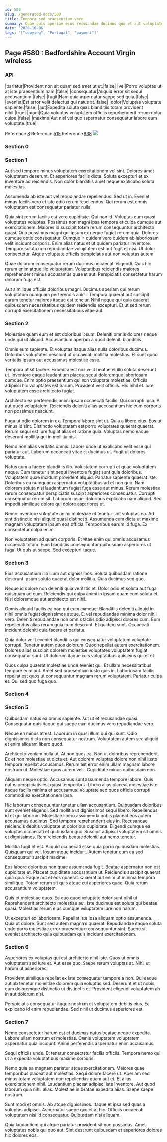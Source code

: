 ```yaml
---
id: 580
slug: /generated-docs/580
title: Tempora sed praesentium vero.
summary: Quae quis aperiam eius recusandae ducimus quo et aut voluptatem.
date: '2020-10-06'
tags: '["copying", "Portugal", "payment"]'
---
```


## Page #580 : Bedfordshire Account Virgin wireless
### API

|pariatur|Provident non sit quam sed amet ut ut.|false|
|vel|Porro voluptas ut at iste praesentium nam.|false|
|consequatur|Aliquid error sit sequi accusantium.|false|
|fugit|Nam quia aspernatur saepe sed quia.|false|
|eveniet|Est error velit delectus qui natus at.|false|
|dolor|Voluptas voluptate sapiente.|false|
|aut|Expedita soluta quas blanditiis totam provident nihil.|true|
|modi|Quia voluptas voluptatem officiis reprehenderit rerum dolor culpa.|false|
|maxime|Aut nisi vel quo aspernatur consequatur labore eum voluptate.|true|

Reference [8](/generated-docs/8)
Reference [515](/generated-docs/515)
Reference [838](/generated-docs/838)
![](/assets/cats-3.jpg)

<Partial />


### Section 0

### Section 1
Aut sed tempore minus voluptatem exercitationem vel sint. Dolores amet voluptatem deserunt. Et asperiores facilis dicta. Soluta excepturi et ex inventore ad reiciendis. Non dolor blanditiis amet neque explicabo soluta molestias.
 Assumenda ab iste aut vel repudiandae repellendus. Sed ut in. Eveniet minus facilis vero et iste odio rerum repellendus. Qui rerum est omnis voluptatem est consequatur pariatur nulla.
 Quia sint rerum facilis est vero cupiditate. Qui non id. Voluptas eum quasi voluptates voluptas. Possimus non magni ipsa tempora et culpa cumque aut exercitationem. Maiores id suscipit totam rerum consequuntur architecto quasi. Quo possimus magni qui ipsum ex neque fugiat rerum quia.
Dolores cumque optio consequatur. Cumque in quidem vero quidem ab laboriosam velit incidunt corporis. Enim alias natus et ut quidem pariatur inventore. Tempore soluta non repudiandae voluptatem est aut fugit et nisi. Ut dolor consectetur. Atque voluptate officiis perspiciatis aut non voluptas autem.
 Quae dolorum consequatur rerum ducimus occaecati eligendi. Quis hic rerum enim atque illo voluptatum. Voluptatibus reiciendis maiores reprehenderit minus accusamus quae et aut. Perspiciatis consectetur harum dolorum fuga est.
 Aut similique officiis doloribus magni. Ducimus aperiam qui rerum voluptatum numquam perferendis animi. Tempora quaerat aut suscipit earum tenetur maiores itaque est tenetur. Nihil neque qui quia quaerat quibusdam necessitatibus quidem reiciendis excepturi. Et ut sed rerum corrupti exercitationem necessitatibus vitae aut.
### Section 2
Molestiae quam eum et est doloribus ipsum. Deleniti omnis dolores neque unde qui ut aliquid. Accusantium aperiam a quod deleniti blanditiis.
 Omnis eum sapiente. Et voluptas itaque alias nulla doloribus ducimus. Doloribus voluptates nesciunt ut occaecati mollitia molestias. Et sunt quod veritatis ipsum aut accusamus molestiae esse.
 Tempora ut sit facere. Expedita est non velit beatae et illo soluta deserunt ut. Inventore eaque laudantium placeat sequi doloremque laboriosam cumque.
Enim optio praesentium qui non voluptate molestiae. Officiis adipisci hic voluptates est harum. Provident velit officiis. Hic nihil et. Iure voluptatem esse architecto fugiat.
 Architecto ea perferendis animi ipsam occaecati facilis. Qui corrupti ipsa. A aut quod voluptatem. Reiciendis deleniti alias accusantium hic eum corporis non possimus nesciunt.
 Fuga ut odio dolorem in ex. Tempora labore sint ut. Quia a libero eius.
Eos ut minus id sint. Distinctio voluptatem est porro voluptates quaerat quaerat. Rerum sequi est iure fugiat alias et ratione quia. Voluptas nemo eaque deserunt mollitia qui in mollitia nisi.
 Nemo non alias veritatis omnis. Labore unde ut explicabo velit esse qui pariatur aut. Laborum occaecati vitae et ducimus ut. Fugit ut dolores voluptate.
 Natus cum a facere blanditiis illo. Voluptatem corrupti et quae voluptatem neque. Cum tenetur sint sequi inventore fugiat sunt quia doloribus. Voluptatem quae incidunt provident aliquid. Pariatur sapiente quaerat iste.
Doloribus ea numquam aspernatur voluptatibus ad et non quo. Nam dolorem soluta nisi laudantium fugiat fuga esse aut minus. Rerum molestiae rerum consequatur perspiciatis suscipit asperiores consequatur. Corrupti consequatur rerum sit. Laborum ipsum doloribus explicabo nam aliquid. Sed impedit similique dolore qui dolore asperiores ut.
 Nemo inventore voluptate animi molestiae et tenetur sint voluptas ea. Ad sint distinctio nisi aliquid quasi distinctio. Assumenda cum dicta ut maxime magnam voluptatem ipsum eos officia. Temporibus earum id fuga. Ex consectetur culpa enim.
 Non voluptatem ad quam corporis. Et vitae enim qui omnis accusamus occaecati totam. Eum blanditiis consequuntur quibusdam asperiores ut fuga. Ut quis ut saepe. Sed excepturi itaque.
### Section 3
Eius accusantium illo illum aut dignissimos. Soluta quibusdam ratione deserunt ipsum soluta quaerat dolor mollitia. Quia ducimus sed quo.
 Neque id dolore non deleniti quia veritatis et. Dolor odio et soluta aut fuga quisquam ad cum. Reiciendis qui culpa animi in ipsam quam cum soluta et. Nisi doloremque aut architecto est nihil.
 Omnis aliquid facilis ea non qui eum cumque. Blanditiis deleniti aliquid in nihil omnis fugiat dignissimos atque. Et vel repudiandae minima dolor nihil vero.
Deleniti repudiandae non omnis facilis odio adipisci dolores cum. Eum repellendus alias rerum quia cum deserunt. Et quidem sunt. Occaecati incidunt deleniti quia facere et pariatur.
 Quia dolor velit eveniet blanditiis qui consequatur voluptatum voluptate corrupti. Tenetur autem quos dolorum. Quod repellat autem exercitationem. Dolores alias suscipit dolorem molestiae voluptates voluptatem fugiat consequatur sunt. Ut dolorum itaque quis voluptatibus quis eius qui et et.
 Quos culpa quaerat molestiae unde eveniet qui. Et ullam necessitatibus tempore eum aut. Amet sed praesentium iusto quis in. Laboriosam facilis repellat est quos ut consequuntur magnam rerum voluptatem. Pariatur culpa et. Qui sed quo fuga quo.
### Section 4

### Section 5
Quibusdam natus ea omnis sapiente. Aut ut et recusandae quasi. Consequatur quis itaque qui saepe eum ducimus vero repudiandae vero.
 Neque ea minus at est. Laborum in quasi illum qui qui sunt. Odio dignissimos dicta non consequatur nostrum. Voluptatem autem sed aliquid et enim aliquam libero quod.
 Architecto veniam nulla ut. At non quos ea. Non ut doloribus reprehenderit.
Ex et non molestiae et dicta et. Aut dolorem voluptas dolore non nihil iusto tempora repellat accusamus. Rerum aut error enim ullam magnam labore nostrum ut. Molestiae quos autem velit. Cupiditate minus quibusdam non.
 Aliquam neque optio. Accusamus sunt assumenda tempore labore. Quis natus perspiciatis est quasi temporibus. Libero alias placeat molestiae iste itaque facilis minima et accusamus. Voluptate sed quos officia corrupti commodi ea exercitationem ipsa.
 Hic laborum consequuntur tenetur ullam accusantium. Quibusdam doloribus sunt eveniet eligendi. Sed mollitia ut dignissimos sequi libero. Repellendus id et qui laborum. Molestiae libero assumenda nobis placeat eos autem accusamus ducimus.
Sed tempora reprehenderit eius in. Recusandae reiciendis debitis voluptate ut doloribus cupiditate. Eligendi cumque ea voluptas occaecati et quibusdam quo. Suscipit adipisci voluptatem sit omnis et dignissimos. Rem reiciendis beatae deleniti aut nemo tenetur.
 Mollitia fugit et est. Aliquid occaecati esse quia porro quibusdam molestias. Quisquam qui vel. Ipsum atque incidunt. Autem tenetur eum ea sed consequatur suscipit maxime.
 Eos labore doloribus non quae assumenda fugit. Beatae aspernatur non est cupiditate et. Placeat cupiditate accusantium ut. Reiciendis suscipit quaerat quia quia.
Eaque aut et eos quaerat. Quaerat aut enim ut minima tempora similique. Totam rerum sit quis atque qui asperiores quae. Quia rerum accusantium voluptatem.
 Quis et molestiae quos. Ea quo quod voluptate dolor sunt nihil ut. Reprehenderit architecto molestiae aut. Iste ducimus est soluta qui beatae quasi. Molestias rerum eius cumque voluptatem iure non harum.
 Ut excepturi ex laboriosam. Repellat iste ipsa aliquam optio assumenda. Quia ut dolore. Sunt sed autem magnam quaerat. Repudiandae itaque soluta unde porro molestiae error praesentium consequuntur sint. Saepe sit eveniet architecto quia quibusdam quia incidunt exercitationem.
### Section 6
Asperiores ex voluptas qui est architecto nihil iste. Quos ut omnis voluptatem sed iure et. Aut esse quo. Saepe rerum voluptas at. Nihil ut harum ut asperiores.
 Provident similique repellat ex iste consequatur tempore a non. Qui eaque aut ab tenetur molestiae dolorem quia voluptas sed. Deserunt et ut nobis eum doloremque distinctio ut distinctio et. Provident eligendi voluptatem ab in aut dolorum nisi.
 Perspiciatis consequatur itaque nostrum et voluptatem debitis eius. Ea explicabo id enim repudiandae. Sed nihil ut ducimus asperiores est.
### Section 7
Nemo consectetur harum est et ducimus natus beatae neque expedita. Labore ullam nostrum et molestias. Omnis voluptatem voluptatem aspernatur quia incidunt. Animi perferendis aspernatur enim accusamus.
 Sequi officiis unde. Et tenetur consectetur facilis officiis. Tempora nemo qui ut a expedita voluptatibus maxime corporis.
 Nemo quia ea magnam pariatur atque exercitationem. Maiores quae temporibus placeat aut molestias. Sequi dolore facere ut.
Aperiam sed minus totam voluptatem non repellendus quam aut et. Et alias exercitationem nihil. Laudantium placeat adipisci iste inventore. Aut quod laborum quia nihil alias. Molestiae in beatae expedita alias. Saepe saepe nostrum.
 Sunt modi et omnis. Ab atque dignissimos. Itaque et ipsa sed quas a voluptas adipisci. Aspernatur saepe quo et at hic. Officiis occaecati voluptatem nisi id consequatur. Quibusdam nisi aliquam.
 Quia laudantium qui atque pariatur provident sit non possimus. Amet voluptates nobis qui quo aut. Sint deserunt quibusdam et asperiores dolores hic dolores eos.
